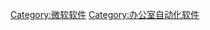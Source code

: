 {{catmore}}
{{Commonscat|Microsoft Office}}

[[Category:微软软件|Category:微软软件]]
[[Category:办公室自动化软件|Category:办公室自动化软件]]